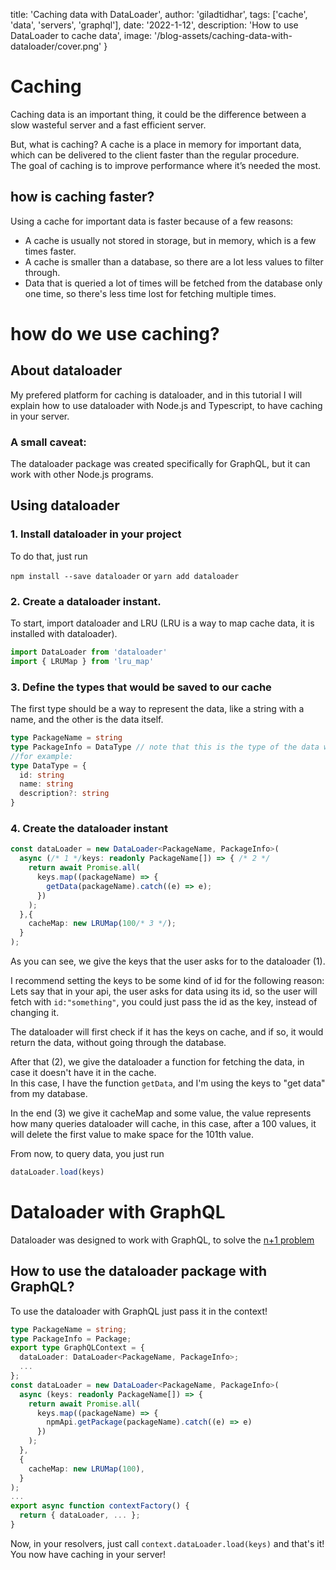   title: 'Caching data with DataLoader',
  author: 'giladtidhar',
  tags: ['cache', 'data', 'servers', 'graphql'],
  date: '2022-1-12',
  description: 'How to use DataLoader to cache data',
  image: '/blog-assets/caching-data-with-dataloader/cover.png'
}

# Caching

Caching data is an important thing, it could be the difference between a slow wasteful server and a fast efficient server.

But, what is caching?
A cache is a place in memory for important data, which can be delivered to the client faster than the regular procedure.  
The goal of caching is to improve performance where it’s needed the most.

## how is caching faster?

Using a cache for important data is faster because of a few reasons:

- A cache is usually not stored in storage, but in memory, which is a few times faster.
- A cache is smaller than a database, so there are a lot less values to filter through.
- Data that is queried a lot of times will be fetched from the database only one time, so there's less time lost for fetching multiple times.

# how do we use caching?

## About dataloader

My prefered platform for caching is dataloader, and in this tutorial I will explain how to use dataloader with Node.js and Typescript, to have caching in your server.

### A small caveat:

The dataloader package was created specifically for GraphQL, but it can work with other Node.js programs.

## Using dataloader

### 1. Install dataloader in your project

To do that, just run

`npm install --save dataloader` or `yarn add dataloader`

### 2. Create a dataloader instant.

To start, import dataloader and LRU (LRU is a way to map cache data, it is installed with dataloader).

```ts
import DataLoader from 'dataloader'
import { LRUMap } from 'lru_map'
```

### 3. Define the types that would be saved to our cache

The first type should be a way to represent the data, like a string with a name, and the other is the data itself.

```ts
type PackageName = string
type PackageInfo = DataType // note that this is the type of the data we represent.
//for example:
type DataType = {
  id: string
  name: string
  description?: string
}
```

### 4. Create the dataloader instant

```ts
const dataLoader = new DataLoader<PackageName, PackageInfo>(
  async (/* 1 */keys: readonly PackageName[]) => { /* 2 */
    return await Promise.all(
      keys.map((packageName) => {
        getData(packageName).catch((e) => e);
      })
    );
  },{
    cacheMap: new LRUMap(100/* 3 */);
  }
);
```

As you can see, we give the keys that the user asks for to the dataloader (1).

I recommend setting the keys to be some kind of id for the following reason:  
Lets say that in your api, the user asks for data using its id, so the user will fetch with `id:"something"`, you could just pass the id as the key, instead of changing it.

The dataloader will first check if it has the keys on cache, and if so, it would return the data, without going through the database.

After that (2), we give the dataloader a function for fetching the data, in case it doesn't have it in the cache.  
In this case, I have the function `getData`, and I'm using the keys to "get data" from my database.

In the end (3) we give it cacheMap and some value, the value represents how many queries dataloader will cache, in this case, after a 100 values, it will delete the first value to make space for the 101th value.

From now, to query data, you just run

```ts
dataLoader.load(keys)
```

# Dataloader with GraphQL

Dataloader was designed to work with GraphQL, to solve the [n+1 problem](https://medium.com/the-marcy-lab-school/what-is-the-n-1-problem-in-graphql-dd4921cb3c1a)

## How to use the dataloader package with GraphQL?

To use the dataloader with GraphQL just pass it in the context!

```ts
type PackageName = string;
type PackageInfo = Package;
export type GraphQLContext = {
  dataLoader: DataLoader<PackageName, PackageInfo>;
  ...
};
const dataLoader = new DataLoader<PackageName, PackageInfo>(
  async (keys: readonly PackageName[]) => {
    return await Promise.all(
      keys.map((packageName) => {
        npmApi.getPackage(packageName).catch((e) => e)
      })
    );
  },
  {
    cacheMap: new LRUMap(100),
  }
);
...
export async function contextFactory() {
  return { dataLoader, ... };
}
```

Now, in your resolvers, just call `context.dataLoader.load(keys)` and that's it! You now have caching in your server!
